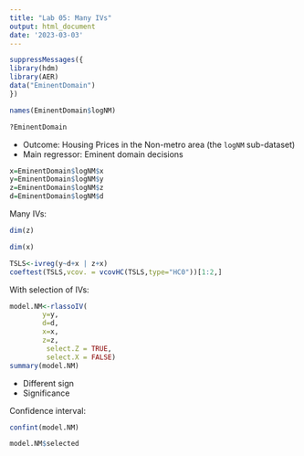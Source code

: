 ```yaml
---
title: "Lab 05: Many IVs"
output: html_document
date: '2023-03-03'
---
```



```r
suppressMessages({
library(hdm)
library(AER)
data("EminentDomain")
})
```

```r
names(EminentDomain$logNM)
```

```r
?EminentDomain
```



* Outcome: Housing Prices in the Non-metro area (the `logNM` sub-dataset)
* Main regressor: Eminent domain decisions


```r
x=EminentDomain$logNM$x
y=EminentDomain$logNM$y
z=EminentDomain$logNM$z
d=EminentDomain$logNM$d
```

Many IVs:
```r
dim(z)
```

```r
dim(x)
```



```r
TSLS<-ivreg(y~d+x | z+x)
coeftest(TSLS,vcov. = vcovHC(TSLS,type="HC0"))[1:2,]
```


With selection of IVs:
```r
model.NM<-rlassoIV(
        y=y,
        d=d,
        x=x,
        z=z,
         select.Z = TRUE,
         select.X = FALSE)
summary(model.NM)
```

* Different sign
* Significance

Confidence interval:
```r
confint(model.NM)
```


```r
model.NM$selected
```


